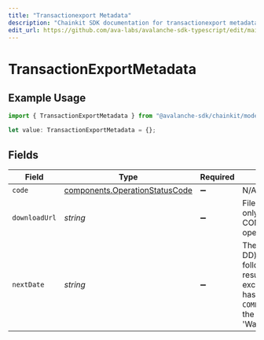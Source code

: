 ```yaml
---
title: "Transactionexport Metadata"
description: "Chainkit SDK documentation for transactionexport metadata"
edit_url: https://github.com/ava-labs/avalanche-sdk-typescript/edit/main/chainkit/docs/models/components/transactionexportmetadata.md
---
```


# TransactionExportMetadata

## Example Usage

```typescript
import { TransactionExportMetadata } from "@avalanche-sdk/chainkit/models/components";

let value: TransactionExportMetadata = {};
```

## Fields

| Field                                                                                                                                                                                                                                   | Type                                                                                                                                                                                                                                    | Required                                                                                                                                                                                                                                | Description                                                                                                                                                                                                                             |
| --------------------------------------------------------------------------------------------------------------------------------------------------------------------------------------------------------------------------------------- | --------------------------------------------------------------------------------------------------------------------------------------------------------------------------------------------------------------------------------------- | --------------------------------------------------------------------------------------------------------------------------------------------------------------------------------------------------------------------------------------- | --------------------------------------------------------------------------------------------------------------------------------------------------------------------------------------------------------------------------------------- |
| `code`                                                                                                                                                                                                                                  | [components.OperationStatusCode](https://github.com/ava-labs/avalanche-sdk-typescript/blob/main/chainkit/models/components/operationstatuscode.md)                                                                                                                                                        | :heavy_minus_sign:                                                                                                                                                                                                                      | N/A                                                                                                                                                                                                                                     |
| `downloadUrl`                                                                                                                                                                                                                           | *string*                                                                                                                                                                                                                                | :heavy_minus_sign:                                                                                                                                                                                                                      | File download URL. Provided only for COMPLETED and COMPLETED_WITH_WARNING operations.                                                                                                                                                   |
| `nextDate`                                                                                                                                                                                                                              | *string*                                                                                                                                                                                                                                | :heavy_minus_sign:                                                                                                                                                                                                                      | The next date (YYYY-MM-DD) to use as the firstDate in follow up requests if a request results in a transaction history exceeding the max size and has been reported as `COMPLETED_WITH_WARNING` with the warning 'WarnTruncatedExport'. |